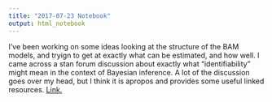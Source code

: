 ```yaml
---
title: "2017-07-23 Notebook"
output: html_notebook
---
```


I've been working on some ideas looking at the structure of the BAM models, and tryign to get at exactly what can be estimated, and how well. I came across a stan forum discussion about exactly what "identifiability" might mean in the context of Bayesian inference. A lot of the discussion goes over my head, but I think it is apropos and provides some useful linked resources. [Link.](http://andrewgelman.com/2014/02/12/think-identifiability-bayesian-inference/)